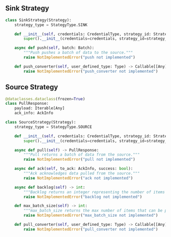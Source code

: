 ## Sink Strategy

```python
class SinkStrategy(Strategy):
    strategy_type = StategyType.SINK

    def __init__(self, credentials: CredentialType, strategy_id: StrategyID):
        super().__init__(credentials=credentials, strategy_id=strategy_id)

    async def push(self, batch: Batch):
        """Push pushes a batch of data to the source."""
        raise NotImplementedError("push not implemented")

    def push_converter(self, user_defined_type: Type) -> Callable[[Any], Any]:
        raise NotImplementedError("push_converter not implemented")
```

## Source Strategy

```python
@dataclasses.dataclass(frozen=True)
class PullResponse:
    payload: Iterable[Any]
    ack_info: AckInfo

class SourceStrategy(Strategy):
    strategy_type = StategyType.SOURCE

    def __init__(self, credentials: CredentialType, strategy_id: StrategyID):
        super().__init__(credentials=credentials, strategy_id=strategy_id)

    async def pull(self) -> PullResponse:
        """Pull returns a batch of data from the source."""
        raise NotImplementedError("pull not implemented")

    async def ack(self, to_ack: AckInfo, success: bool):
        """Ack acknowledges data pulled from the source."""
        raise NotImplementedError("ack not implemented")

    async def backlog(self) -> int:
        """Backlog returns an integer representing the number of items in the backlog"""
        raise NotImplementedError("backlog not implemented")

    def max_batch_size(self) -> int:
        """max_batch_size returns the max number of items that can be pulled at once."""
        raise NotImplementedError("max_batch_size not implemented")

    def pull_converter(self, user_defined_type: Type) -> Callable[[Any], Any]:
        raise NotImplementedError("pull_converter not implemented")
```
